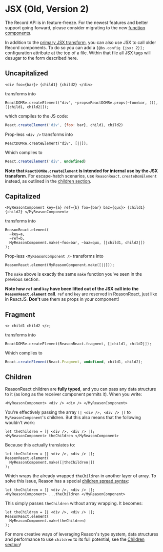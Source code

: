 # JSX (Old, Version 2)

<Warn>

The Record API is in feature-freeze. For the newest features and better support going forward, please consider migrating to the new <a href="/docs/reason-react/latest/components">function components</a>.

</Warn>

In addition to the [primary JSX transform](jsx.md), you can also use JSX to call older Record components. To do so you can add a `[@bs.config {jsx: 2}];` configuration attribute at the top of a file. Within that file all JSX tags will desugar to the form described here.

## Uncapitalized

```reason
<div foo={bar}> {child1} {child2} </div>
```

transforms into

```reason
ReactDOMRe.createElement("div", ~props=ReactDOMRe.props(~foo=bar, ()), [|child1, child2|]);
```

which compiles to the JS code:

```js
React.createElement('div', {foo: bar}, child1, child2)
```

Prop-less `<div />` transforms into

```reason
ReactDOMRe.createElement("div", [||]);
```

Which compiles to

```js
React.createElement('div', undefined)
```

**Note that `ReactDOMRe.createElement` is intended for internal use by the JSX transform**. For escape-hatch scenarios, use `ReasonReact.createDomElement` instead, as outlined in the [children section](children.md).

## Capitalized

```reason
<MyReasonComponent key={a} ref={b} foo={bar} baz={qux}> {child1} {child2} </MyReasonComponent>
```

transforms into

```reason
ReasonReact.element(
  ~key=a,
  ~ref=b,
  MyReasonComponent.make(~foo=bar, ~baz=qux, [|child1, child2|])
);
```

Prop-less `<MyReasonComponent />` transforms into

```reason
ReasonReact.element(MyReasonComponent.make([||]));
```

The `make` above is exactly the same `make` function you've seen in the previous section.

**Note how `ref` and `key` have been lifted out of the JSX call into the `ReasonReact.element` call**. `ref` and `key` are reserved in ReasonReact, just like in ReactJS. **Don't** use them as props in your component!

## Fragment

```reason
<> child1 child2 </>;
```

transforms into

```reason
ReactDOMRe.createElement(ReasonReact.fragment, [|child1, child2|]);
```

Which compiles to

```js
React.createElement(React.Fragment, undefined, child1, child2);
```

## Children

ReasonReact children are **fully typed**, and you can pass any data structure to it (as long as the receiver component permits it). When you write:

```reason
<MyReasonComponent> <div /> <div /> </MyReasonComponent>
```

You're effectively passing the array `[| <div />, <div /> |]` to `MyReasonComponent`'s children. But this also means that the following wouldn't work:

```reason
let theChildren = [| <div />, <div /> |];
<MyReasonComponent> theChildren </MyReasonComponent>
```

Because this actually translates to:

```reason
let theChildren = [| <div />, <div /> |];
ReasonReact.element(
  MyReasonComponent.make([|theChildren|])
);
```

Which wraps the already wrapped `theChildren` in another layer of array. To solve this issue, Reason has a special [children spread syntax](/docs/manual/latest/jsx#Children%20Spread):

```reason
let theChildren = [| <div />, <div /> |];
<MyReasonComponent> ...theChildren </MyReasonComponent>
```

This simply passes `theChildren` without array wrapping. It becomes:

```reason
let theChildren = [| <div />, <div /> |];
ReasonReact.element(
  MyReasonComponent.make(theChildren)
);
```

For more creative ways of leveraging Reason's type system, data structures and performance to use `children` to its full potential, see the [Children section](children.md)!

